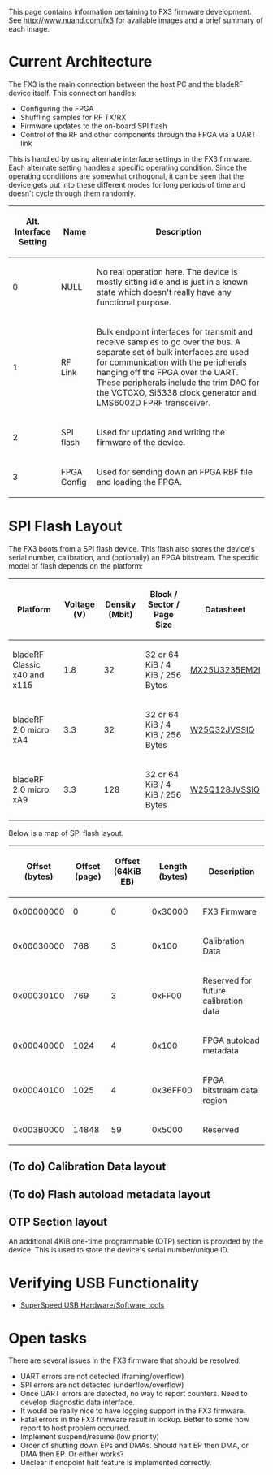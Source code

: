This page contains information pertaining to FX3 firmware development.  See http://www.nuand.com/fx3 for available images and a brief summary of each image.

= Current Architecture =

The FX3 is the main connection between the host PC and the bladeRF device itself.  This connection handles:

* Configuring the FPGA
* Shuffling samples for RF TX/RX
* Firmware updates to the on-board SPI flash
* Control of the RF and other components through the FPGA via a UART link

This is handled by using alternate interface settings in the FX3 firmware.  Each alternate setting handles a specific operating condition.  Since the operating conditions are somewhat orthogonal, it can be seen that the device gets put into these different modes for long periods of time and doesn't cycle through them randomly.
{| class="wikitable"
!Alt. Interface Setting
!Name 
!Description
|-
|0                      
|NULL 
|No real operation here.  The device is mostly sitting idle and is just in a known state which doesn't really have any functional purpose.
|-
|1
|RF Link 
|Bulk endpoint interfaces for transmit and receive samples to go over the bus.  A separate set of bulk interfaces are used for communication with the peripherals hanging off the FPGA over the UART.  These peripherals include the trim DAC for the VCTCXO, Si5338 clock generator and LMS6002D FPRF transceiver. 
|-
|2
|SPI flash
|Used for updating and writing the firmware of the device. 
|-
|3
|FPGA Config
|Used for sending down an FPGA RBF file and loading the FPGA.
|}

= SPI Flash Layout =
The FX3 boots from a SPI flash device. This flash also stores the device's serial number, calibration, and (optionally) an FPGA bitstream. The specific model of flash depends on the platform:

{| class="wikitable"
!Platform
!Voltage (V)
!Density (Mbit)
!Block / Sector / Page Size
!Datasheet
|-
|bladeRF Classic x40 and x115
|1.8
|32
|32 or 64 KiB / 4 KiB / 256 Bytes
|[http://www.macronix.com/en-us/products/NOR-Flash/Serial-NOR-Flash/Pages/spec.aspx?p=MX25U3235E&m=Serial%20NOR%20Flash&n=PM1472 MX25U3235EM2I]
|-
|bladeRF 2.0 micro xA4
|3.3
|32
|32 or 64 KiB / 4 KiB / 256 Bytes
|[http://www.winbond.com/hq/product/code-storage-flash-memory/serial-nor-flash/?__locale=en&partNo=W25Q32JV W25Q32JVSSIQ]
|-
|bladeRF 2.0 micro xA9
|3.3
|128
|32 or 64 KiB / 4 KiB / 256 Bytes
|[http://www.winbond.com/hq/product/code-storage-flash-memory/serial-nor-flash/?__locale=en&partNo=W25Q128JV W25Q128JVSSIQ]
|}

Below is a map of SPI flash layout.

{| class="wikitable"
!Offset (bytes) 
!Offset (page)
!Offset (64KiB EB)
!Length (bytes)
!Description
|-
|0x00000000
|0
|0
|0x30000
|FX3 Firmware
|-
|0x00030000
|768
|3
|0x100
|Calibration Data
|-
|0x00030100
|769
|3
|0xFF00
|Reserved for future calibration data
|-
|0x00040000
|1024
|4
|0x100
|FPGA autoload metadata
|-
|0x00040100
|1025
|4
|0x36FF00
|FPGA bitstream data region
|-
|0x003B0000 
|14848
|59
|0x5000
|Reserved
|}

== (To do) Calibration Data layout ==

== (To do) Flash autoload metadata layout ==

== OTP Section layout ==
An additional 4KiB one-time programmable (OTP) section is provided by the device. This is used to store the device's serial number/unique ID.

= Verifying USB Functionality =
* [http://www.usb.org/developers/ssusb/ssusbtools/ SuperSpeed USB Hardware/Software tools]

= Open tasks =
There are several issues in the FX3 firmware that should be resolved. 
* UART errors are not detected (framing/overflow)
* SPI errors are not detected (underflow/overflow)
* Once UART errors are detected, no way to report counters.  Need to develop diagnostic data interface.
* It would be really nice to have logging support in the FX3 firmware.
* Fatal errors in the FX3 firmware result in lockup.  Better to some how report to host problem occurred.
* Implement suspend/resume (low priority)
* Order of shutting down EPs and DMAs.  Should halt EP then DMA, or DMA then EP.  Or either works?
* Unclear if endpoint halt feature is implemented correctly.